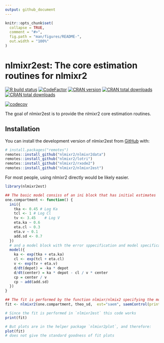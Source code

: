 ```yaml
---
output: github_document
---
```


<!-- README.md is generated from README.Rmd. Please edit that file -->

```r
knitr::opts_chunk$set(
  collapse = TRUE,
  comment = "#>",
  fig.path = "man/figures/README-",
  out.width = "100%"
)
```

# nlmixr2est: The core estimation routines for nlmixr2

<!-- badges: start -->
[![R build
status](https://github.com/nlmixr2/nlmixr2est/workflows/R-CMD-check/badge.svg)](https://github.com/nlmixr2/nlmixr2est/actions)
[![CodeFactor](https://www.codefactor.io/repository/github/nlmixr2/nlmixr2est/badge)](https://www.codefactor.io/repository/github/nlmixr2/nlmixr2est)
[![CRAN version](http://www.r-pkg.org/badges/version/nlmixr2est)](https://cran.r-project.org/package=nlmixr2est)
[![CRAN total downloads](https://cranlogs.r-pkg.org/badges/grand-total/nlmixr2est)](https://cran.r-project.org/package=nlmixr2est)
[![CRAN total downloads](https://cranlogs.r-pkg.org/badges/nlmixr2est)](https://cran.r-project.org/package=nlmixr2est)

[![codecov](https://codecov.io/gh/nlmixr2/nlmixr2est/branch/main/graph/badge.svg?token=fv3YwWd9Nl)](https://app.codecov.io/gh/nlmixr2/nlmixr2est)
<!-- badges: end -->

The goal of nlmixr2est is to provide the nlmixr2 core estimation routines.

## Installation

You can install the development version of nlmixr2est from [GitHub](https://github.com/) with:

``` r
# install.packages("remotes")
remotes::install_github("nlmixr2/nlmixr2data")
remotes::install_github("nlmixr2/lotri")
remotes::install_github("nlmixr2/rxode2")
remotes::install_github("nlmixr2/nlmixr2est")
```

For most people, using nlmixr2 directly would be likely easier.

```r
library(nlmixr2est)

## The basic model consiss of an ini block that has initial estimates
one.compartment <- function() {
  ini({
    tka <- 0.45 # Log Ka
    tcl <- 1 # Log Cl
    tv <- 3.45    # Log V
    eta.ka ~ 0.6
    eta.cl ~ 0.3
    eta.v ~ 0.1
    add.sd <- 0.7
  })
  # and a model block with the error sppecification and model specification
  model({
    ka <- exp(tka + eta.ka)
    cl <- exp(tcl + eta.cl)
    v <- exp(tv + eta.v)
    d/dt(depot) = -ka * depot
    d/dt(center) = ka * depot - cl / v * center
    cp = center / v
    cp ~ add(add.sd)
  })
}

## The fit is performed by the function nlmixr/nlmix2 specifying the model, data and estimate
fit <- nlmixr2(one.compartment, theo_sd,  est="saem", saemControl(print=0))

# Since the fit is performed in `nlmixr2est` this code works
print(fit)

# But plots are in the helper package `nlmixr2plot`, and therefore:
plot(fit)
# does not give the standard goodness of fit plots
```


